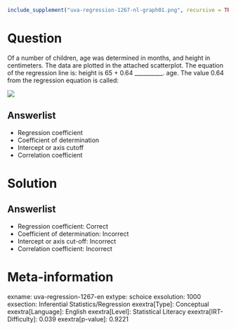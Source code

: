 ```r
include_supplement("uva-regression-1267-nl-graph01.png", recursive = TRUE)
```

Question
========

Of a number of children, age was determined in months, and height in centimeters. The data are plotted in the attached scatterplot. The equation of the regression line is: height is 65 + 0.64 __________. age. The value 0.64 from the regression equation is called:

![](uva-regression-1267-nl-graph01.png)

Answerlist
----------

* Regression coefficient
* Coefficient of determination
* Intercept or axis cutoff
* Correlation coefficient

Solution
========

Answerlist
----------

* Regression coefficient: Correct
* Coefficient of determination: Incorrect
* Intercept or axis cut-off: Incorrect
* Correlation coefficient: Incorrect

Meta-information
================
exname: uva-regression-1267-en
extype: schoice
exsolution: 1000
exsection: Inferential Statistics/Regression
exextra[Type]: Conceptual
exextra[Language]: English
exextra[Level]: Statistical Literacy
exextra[IRT-Difficulty]: 0.039
exextra[p-value]: 0.9221
